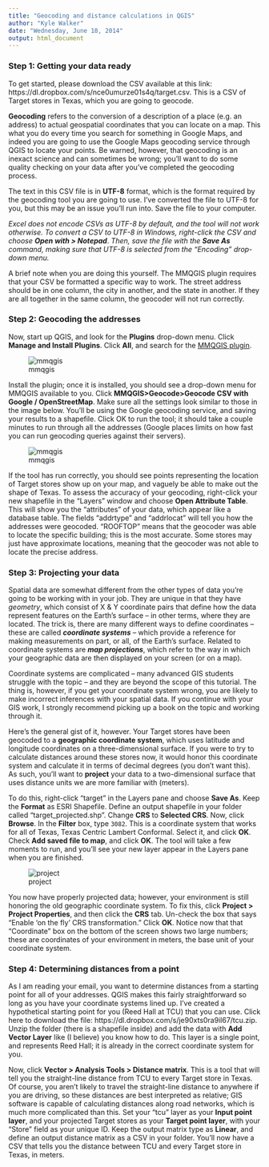 ```yaml
---
title: "Geocoding and distance calculations in QGIS"
author: "Kyle Walker"
date: "Wednesday, June 18, 2014"
output: html_document
---
```


### Step 1: Getting your data ready

To get started, please download the CSV available at this link: https://dl.dropbox.com/s/nce0umurze01s4q/target.csv.  This is a CSV of Target stores in Texas, which you are going to geocode.  

**Geocoding** refers to the conversion of a description of a place (e.g. an address) to actual geospatial coordinates that you can locate on a map.  This what you do every time you search for something in Google Maps, and indeed you are going to use the Google Maps geocoding service through QGIS to locate your points.  Be warned, however, that geocoding is an inexact science and can sometimes be wrong; you'll want to do some quality checking on your data after you've completed the geocoding process.  

The text in this CSV file is in **UTF-8** format, which is the format required by the geocoding tool you are going to use.  I've converted the file to UTF-8 for you, but this may be an issue you'll run into. Save the file to your computer. 

*Excel does not encode CSVs as UTF-8 by default, and the tool will not work otherwise.  To convert a CSV to UTF-8 in Windows, right-click the CSV and choose* ***Open with > Notepad***.  *Then, save the file with the* ***Save As*** *command, making sure that UTF-8 is selected from the "Encoding" drop-down menu.*

A brief note when you are doing this yourself.  The MMQGIS plugin requires that your CSV be formatted a specific way to work.  The street address should be in one column, the city in another, and the state in another.  If they are all together in the same column, the geocoder will not run correctly.  

### Step 2: Geocoding the addresses

Now, start up QGIS, and look for the **Plugins** drop-down menu.  Click **Manage and Install Plugins**.  Click **All**, and search for the [MMQGIS plugin](http://michaelminn.com/linux/mmqgis/).  

![mmqgis](figs/mmqgis.png)

Install the plugin; once it is installed, you should see a drop-down menu for MMQGIS available to you.  Click **MMQGIS>Geocode>Geocode CSV with Google / OpenStreetMap**.  Make sure all the settings look similar to those in the image below.  You'll be using the Google geocoding service, and saving your results to a shapefile.  Click OK to run the tool; it should take a couple minutes to run through all the addresses (Google places limits on how fast you can run geocoding queries against their servers).  

![mmqgis](figs/geocode.png)

If the tool has run correctly, you should see points representing the location of Target stores show up on your map, and vaguely be able to make out the shape of Texas.  To assess the accuracy of your geocoding, right-click your new shapefile in the "Layers" window and choose **Open Attribute Table**.  This will show you the "attributes" of your data, which appear like a database table.  The fields "addrtype" and "addrlocat" will tell you how the addresses were geocoded.  "ROOFTOP" means that the geocoder was able to locate the specific building; this is the most accurate.  Some stores may just have approximate locations, meaning that the geocoder was not able to locate the precise address.  

### Step 3: Projecting your data

Spatial data are somewhat different from the other types of data you're going to be working with in your job.  They are unique in that they have *geometry*, which consist of X & Y coordinate pairs that define how the data represent features on the Earth's surface -- in other terms, where they are located.  The trick is, there are many different ways to define coordinates -- these are called ***coordinate systems*** -- which provide a reference for making measurements on part, or all, of the Earth's surface.  Related to coordinate systems are ***map projections***, which refer to the way in which your geographic data are then displayed on your screen (or on a map).  

Coordinate systems are complicated -- many advanced GIS students struggle with the topic -- and they are beyond the scope of this tutorial.  The thing is, however, if you get your coordinate system wrong, you are likely to make incorrect inferences with your spatial data.  If you continue with your GIS work, I strongly recommend picking up a book on the topic and working through it.  

Here's the general gist of it, however.  Your Target stores have been geocoded to a **geographic coordinate system**, which uses latitude and longitude coordinates on a three-dimensional surface.  If you were to try to calculate distances around these stores now, it would honor this coordinate system and calculate it in terms of decimal degrees (you don't want this).  As such, you'll want to **project** your data to a two-dimensional surface that uses distance units we are more familiar with (meters).  

To do this, right-click "target" in the Layers pane and choose **Save As**.  Keep the **Format** as ESRI Shapefile.  Define an output shapefile in your folder called "target_projected.shp".  Change **CRS** to **Selected CRS**.  Now, click **Browse**.  In the **Filter** box, type `3082`.  This is a coordinate system that works for all of Texas, Texas Centric Lambert Conformal.  Select it, and click **OK**.  Check **Add saved file to map**, and click **OK**.  The tool will take a few moments to run, and you'll see your new layer appear in the Layers pane when you are finished.  

![project](figs/project.png)

You now have properly projected data; however, your environment is still honoring the old geographic coordinate system.  To fix this, click **Project > Project Properties**, and then click the **CRS** tab.  Un-check the box that says "Enable 'on the fly' CRS transformation."  Click **OK**.  Notice now that that "Coordinate" box on the bottom of the screen shows two large numbers; these are coordinates of your environment in meters, the base unit of your coordinate system.  

### Step 4: Determining distances from a point

As I am reading your email, you want to determine distances from a starting point for all of your addresses.  QGIS makes this fairly straightforward so long as you have your coordinate systems lined up.  I've created a hypothetical starting point for you (Reed Hall at TCU) that you can use.  Click here to download the file: https://dl.dropbox.com/s/je90xts0ra9il67/tcu.zip.  Unzip the folder (there is a shapefile inside) and add the data with **Add Vector Layer** like (I believe) you know how to do.  This layer is a single point, and represents Reed Hall; it is already in the correct coordinate system for you.  

Now, click **Vector > Analysis Tools > Distance matrix**.  This is a tool that will tell you the straight-line distance from TCU to every Target store in Texas.  Of course, you aren't likely to travel the straight-line distance to anywhere if you are driving, so these distances are best interpreted as relative; GIS software is capable of calculating distances along road networks, which is much more complicated than this.  Set your "tcu" layer as your **Input point layer**, and your projected Target stores as your **Target point layer**, with your "Store" field as your unique ID.  Keep the output matrix type as **Linear**, and define an output distance matrix as a CSV in your folder.  You'll now have a CSV that tells you the distance between TCU and every Target store in Texas, in meters.  



